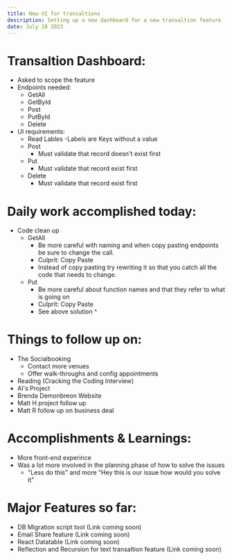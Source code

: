 ```yaml
---
title: New UI for transaltions
description: Setting up a new dashboard for a new transaltion feature
date: July 18 2023
---
```


# Transaltion Dashboard: 
- Asked to scope the feature
- Endpoints needed:
    - GetAll
    - GetById
    - Post
    - PutById
    - Delete
- UI requirements:
    - Read Lables
        -Labels are Keys without a value 
    - Post 
        - Must validate that record doesn't exist first
    - Put 
        - Must validate that record exist first
    - Delete
        - Must validate that record exist first
# Daily work accomplished today:
- Code clean up
    - GetAll
        - Be more careful with naming and when copy pasting endpoints be sure to change the call. 
        - Culprit: Copy Paste
        - Instead of copy pasting try rewriting it so that you catch all the code that needs to change.
    - Put
        - Be more careful about function names and that they refer to what is going on
        - Culprit: Copy Paste
        - See above solution ^

# Things to follow up on:

- The Socialbooking
    - Contact more venues
    - Offer walk-throughs and config appointments
- Reading (Cracking the Coding Interview)
- Al's Project
- Brenda Demonbreon Website
- Matt H project follow up
- Matt R follow up on business deal  

# Accomplishments & Learnings:

- More front-end experince
- Was a lot more involved in the planning phase of how to solve the issues 
    - "Less do this" and more "Hey this is our issue how would you solve it"

# Major Features so far:

- DB Migration script tool (Link coming soon)
- Email Share feature (Link coming soon)
- React Datatable (Link coming soon)
- Reflection and Recursion for text transaltion feature (Link coming soon)
